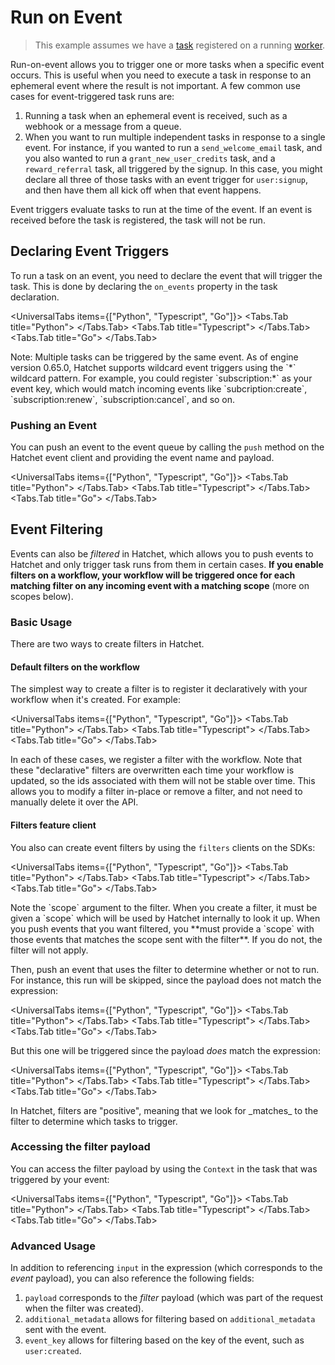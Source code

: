 
# Run on Event

> This example assumes we have a [task](./your-first-task.mdx) registered on a running [worker](./workers.mdx).

Run-on-event allows you to trigger one or more tasks when a specific event occurs. This is useful when you need to execute a task in response to an ephemeral event where the result is not important. A few common use cases for event-triggered task runs are:

1. Running a task when an ephemeral event is received, such as a webhook or a message from a queue.
2. When you want to run multiple independent tasks in response to a single event. For instance, if you wanted to run a `send_welcome_email` task, and you also wanted to run a `grant_new_user_credits` task, and a `reward_referral` task, all triggered by the signup. In this case, you might declare all three of those tasks with an event trigger for `user:signup`, and then have them all kick off when that event happens.

<Callout type="info">
  Event triggers evaluate tasks to run at the time of the event. If an event is
  received before the task is registered, the task will not be run.
</Callout>

## Declaring Event Triggers

To run a task on an event, you need to declare the event that will trigger the task. This is done by declaring the `on_events` property in the task declaration.

<UniversalTabs items={["Python", "Typescript", "Go"]}>
  <Tabs.Tab title="Python">
    <Snippet src={snippets.python.events.worker.event_trigger} />
  </Tabs.Tab>
  <Tabs.Tab title="Typescript">
    <Snippet src={snippets.typescript.on_event.workflow.run_workflow_on_event} />
  </Tabs.Tab>
  <Tabs.Tab title="Go">
    <Snippet src={snippets.go.workflows.on_event.run_workflow_on_event} />
  </Tabs.Tab>
</UniversalTabs>

<Callout type="info">
  Note: Multiple tasks can be triggered by the same event.
</Callout>

<Callout type="info">
  As of engine version 0.65.0, Hatchet supports wildcard event triggers using
  the `*` wildcard pattern. For example, you could register `subscription:*` as
  your event key, which would match incoming events like `subcription:create`,
  `subscription:renew`, `subscription:cancel`, and so on.
</Callout>

### Pushing an Event

You can push an event to the event queue by calling the `push` method on the Hatchet event client and providing the event name and payload.

<UniversalTabs items={["Python", "Typescript", "Go"]}>
  <Tabs.Tab title="Python">
    <Snippet src={snippets.python.events.event.event_trigger} />
  </Tabs.Tab>
  <Tabs.Tab title="Typescript">
    <Snippet src={snippets.typescript.on_event.event.pushing_an_event} />
  </Tabs.Tab>
  <Tabs.Tab title="Go">
    <Snippet src={snippets.go.run.event.pushing_an_event} />
  </Tabs.Tab>
</UniversalTabs>

## Event Filtering

Events can also be _filtered_ in Hatchet, which allows you to push events to Hatchet and only trigger task runs from them in certain cases. **If you enable filters on a workflow, your workflow will be triggered once for each matching filter on any incoming event with a matching scope** (more on scopes below).

### Basic Usage

There are two ways to create filters in Hatchet.

#### Default filters on the workflow

The simplest way to create a filter is to register it declaratively with your workflow when it's created. For example:

<UniversalTabs items={["Python", "Typescript", "Go"]}>
  <Tabs.Tab title="Python">
    <Snippet src={snippets.python.events.worker.event_trigger_with_filter} />
  </Tabs.Tab>
  <Tabs.Tab title="Typescript">
    <Snippet src={snippets.typescript.on_event.workflow.workflow_with_filter} />
  </Tabs.Tab>
  <Tabs.Tab title="Go">
    <Snippet src={snippets.go.workflows.on_event.declare_with_filter} />
  </Tabs.Tab>
</UniversalTabs>

In each of these cases, we register a filter with the workflow. Note that these "declarative" filters are overwritten each time your workflow is updated, so the ids associated with them will not be stable over time. This allows you to modify a filter in-place or remove a filter, and not need to manually delete it over the API.

#### Filters feature client

You also can create event filters by using the `filters` clients on the SDKs:

<UniversalTabs items={["Python", "Typescript", "Go"]}>
  <Tabs.Tab title="Python">
    <Snippet src={snippets.python.events.filter.create_a_filter} />
  </Tabs.Tab>
  <Tabs.Tab title="Typescript">
    <Snippet src={snippets.typescript.on_event.filter.create_a_filter} />
  </Tabs.Tab>
  <Tabs.Tab title="Go">
    <Snippet src={snippets.go.run.event.create_a_filter} />
  </Tabs.Tab>
</UniversalTabs>

<Callout type="warning">
  Note the `scope` argument to the filter. When you create a filter, it must be
  given a `scope` which will be used by Hatchet internally to look it up. When
  you push events that you want filtered, you **must provide a `scope` with
  those events that matches the scope sent with the filter**. If you do not, the
  filter will not apply.
</Callout>

Then, push an event that uses the filter to determine whether or not to run. For instance, this run will be skipped, since the payload does not match the expression:

<UniversalTabs items={["Python", "Typescript", "Go"]}>
  <Tabs.Tab title="Python">
    <Snippet src={snippets.python.events.filter.skip_a_run} />
  </Tabs.Tab>
  <Tabs.Tab title="Typescript">
    <Snippet src={snippets.typescript.on_event.filter.skip_a_run} />
  </Tabs.Tab>
  <Tabs.Tab title="Go">
    <Snippet src={snippets.go.run.event.skip_a_run} />
  </Tabs.Tab>
</UniversalTabs>

But this one will be triggered since the payload _does_ match the expression:

<UniversalTabs items={["Python", "Typescript", "Go"]}>
  <Tabs.Tab title="Python">
    <Snippet src={snippets.python.events.filter.trigger_a_run} />
  </Tabs.Tab>
  <Tabs.Tab title="Typescript">
    <Snippet src={snippets.typescript.on_event.filter.trigger_a_run} />
  </Tabs.Tab>
  <Tabs.Tab title="Go">
    <Snippet src={snippets.go.run.event.trigger_a_run} />
  </Tabs.Tab>
</UniversalTabs>

<Callout type="info">
  In Hatchet, filters are "positive", meaning that we look for _matches_ to the
  filter to determine which tasks to trigger.
</Callout>

### Accessing the filter payload

You can access the filter payload by using the `Context` in the task that was triggered by your event:

<UniversalTabs items={["Python", "Typescript", "Go"]}>
  <Tabs.Tab title="Python">
    <Snippet src={snippets.python.events.worker.accessing_the_filter_payload} />
  </Tabs.Tab>
  <Tabs.Tab title="Typescript">
    <Snippet src={snippets.typescript.on_event.workflow.accessing_the_filter_payload} />
  </Tabs.Tab>
  <Tabs.Tab title="Go">
    <Snippet src={snippets.go.workflows.on_event.accessing_the_filter_payload} />
  </Tabs.Tab>
</UniversalTabs>

### Advanced Usage

In addition to referencing `input` in the expression (which corresponds to the _event_ payload), you can also reference the following fields:

1. `payload` corresponds to the _filter_ payload (which was part of the request when the filter was created).
2. `additional_metadata` allows for filtering based on `additional_metadata` sent with the event.
3. `event_key` allows for filtering based on the key of the event, such as `user:created`.
